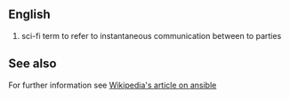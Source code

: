==English==
# sci-fi term to refer to instantaneous communication between to parties

==See also==
For further information see [[w:ansbile|Wikipedia's article on ansible]]